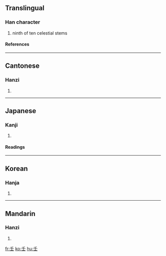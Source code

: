 ==Translingual==
===Han character===
{{Han char|rn=33|rad=士|as=01|sn=4|four=2010<sub>4</sub>|canj=竹土 (HG)}}
# ninth of ten celestial stems
====References====
{{Han ref|kx=0243.010|dkj=05639|dj=0483.010|hdz=10417.010|uh=58EC|ud=22764|bh=A4D0|bd=42192}}
----
==Cantonese==
===Hanzi===
{{yue-hanzi|jyut=|y=yam4}}
# {{defn|Cantonese}}
----
==Japanese==
===Kanji===
{{ja-kanji|grade=|rs=士01}}
# {{defn|Japanese}} 
====Readings====
{{ja-readings|on=[[じん]] (jin), [[にん]] (nin)|kun=[[みずのえ]] (mizunoe)}}
----
==Korean==
===Hanja===
{{ko-hanja|hangeul=임|rv=im|mr=im}}
# {{defn|Korean}}
----
==Mandarin==
===Hanzi===
{{cmn-hanzi|pin=[[rén]] (ren2)|wg=jen<sup>2</sup>}}
# {{defn|Mandarin}}

[[fr:壬]]
[[ko:壬]]
[[hu:壬]]